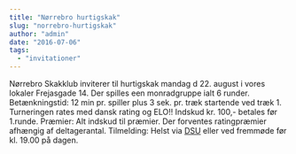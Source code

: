 ```yaml
---
title: "Nørrebro hurtigskak"
slug: "norrebro-hurtigskak"
author: "admin"
date: "2016-07-06"
tags: 
  - "invitationer"
---
```


Nørrebro Skakklub inviterer til hurtigskak mandag d 22. august i vores lokaler Frejasgade 14. Der spilles een monradgruppe ialt 6 runder. Betænkningstid: 12 min pr. spiller plus 3 sek. pr. træk startende ved træk 1. Turneringen rates med dansk rating og ELO!! Indskud kr. 100,- betales før 1.runde. Præmier: Alt indskud til præmier. Der forventes ratingpræmier afhængig af deltagerantal. Tilmelding: Helst via [DSU](https://turnering.skak.dk/TournamentActive/Details?tourId=23608) eller ved fremmøde før kl. 19.00 på dagen.
